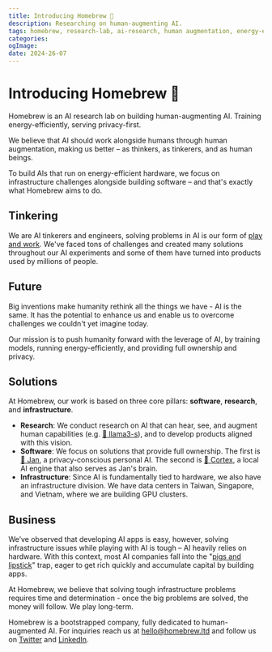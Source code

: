 ```yaml
---
title: Introducing Homebrew 🖖
description: Researching on human-augmenting AI.
tags: homebrew, research-lab, ai-research, human augmentation, energy-efficiency, 
categories:
ogImage:
date: 2024-26-07
---
```



<BlogBackButton />

# Introducing Homebrew 🖖

Homebrew is an AI research lab on building human-augmenting AI. Training energy-efficiently, serving privacy-first. 

We believe that AI should work alongside humans through human augmentation, making us better – as thinkers, as tinkerers, and as human beings. 

To build AIs that run on energy-efficient hardware, we focus on infrastructure challenges alongside building software – and that's exactly what Homebrew aims to do.

## Tinkering

We are AI tinkerers and engineers, solving problems in AI is our form of [play and work](https://en.wikipedia.org/wiki/Work_as_play). We've faced tons of challenges and created many solutions throughout our AI experiments and some of them have turned into products used by millions of people. 

## Future

Big inventions make humanity rethink all the things we have - AI is the same. It has the potential to enhance us and enable us to overcome challenges we couldn't yet imagine today. 

Our mission is to push humanity forward with the leverage of AI, by training models, running energy-efficiently, and providing full ownership and privacy.

## Solutions

At Homebrew, our work is based on three core pillars: **software**, **research**, and **infrastructure**.

- **Research**: We conduct research on AI that can hear, see, and augment human capabilities (e.g. [🦄 llama3-s](https://github.com/homebrewltd/llama3-s)), and to develop products aligned with this vision.
- **Software**: We focus on solutions that provide full ownership. The first is [👋 Jan](https://jan.ai/), a privacy-conscious personal AI. The second is [🤖 Cortex](https://cortex.so/), a local AI engine that also serves as Jan's brain.
- **Infrastructure**: Since AI is fundamentally tied to hardware, we also have an infrastructure division. We have data centers in Taiwan, Singapore, and Vietnam, where we are building GPU clusters.

## Business

We’ve observed that developing AI apps is easy, however, solving infrastructure issues while playing with AI is tough – AI heavily relies on hardware. With this context, most AI companies fall into the "[pigs and lipstick](https://en.wikipedia.org/wiki/Lipstick_on_a_pig)" trap, eager to get rich quickly and accumulate capital by building apps. 

At Homebrew, we believe that solving tough infrastructure problems requires time and determination - once the big problems are solved, the money will follow. We play long-term.

Homebrew is a bootstrapped company, fully dedicated to human-augmented AI. For inquiries reach us at hello@homebrew.ltd and follow us on [Twitter](https://x.com/homebrewltd) and [LinkedIn](https://www.linkedin.com/company/janframework/).
